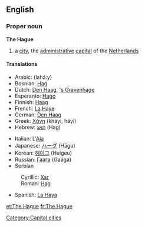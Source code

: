 {{wikipedia}}

==English==

===Proper noun===
'''The Hague'''
# a [[city]], the [[administrative]] [[capital]] of the [[The Netherlands|Netherlands]]

====Translations====
{{top}}
*Arabic: {{ARchar|[[لاهاي]]}} (lahá:y) {{m}}
*Bosnian: [[Hag#Bosnian|Hag]] {{m}}
*Dutch: [[Den Haag]], [['s Gravenhage]]
*Esperanto: [[Hago]]
*Finnish: [[Haag]]
*French: [[La Haye]] {{f}}
*German: [[Den Haag]] {{m}}
*Greek: [[Χάγη]] (kháyi, háyi) {{f}}
*Hebrew: [[האג]] (Hag)
{{mid}}
*Italian: L'[[Aia]] {{f}}
*Japanese: [[ハーグ]] (Hāgu)
*Korean: [[헤이그]] (Heigeu)
*Russian: [[Гаага]] (Gaága) {{f}}
*Serbian
:Cyrillic: [[Хаг#Serbian|Хаг]] {{m}}
:Roman: [[Hag#Serbian|Hag]] {{m}}
*Spanish: [[La Haya]] {{f}}
{{bottom}}

[[Category:Capital cities]]

[[et:The Hague]]
[[fr:The Hague]]